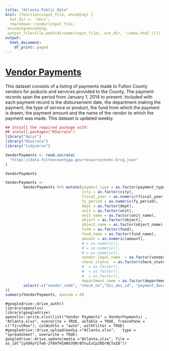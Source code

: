 ```yaml
---
title: "Atlanta Public Data"
knit: (function(input_file, encoding) {
  out_dir <- 'docs';
  rmarkdown::render(input_file,
 encoding=encoding,
 output_file=file.path(dirname(input_file), out_dir, 'index.html'))})
output:
  html_document:
    df_print: paged
---
```


# [Vendor Payments](https://data.fultoncountyga.gov/Tax-Finance/Vendor-Payments/mxhc-krcg)

This dataset consists of a listing of payments made to Fulton County vendors for poducts and services provided to the County. The payment records span the period from January 1, 2014 to present. Included with each payment record is the disbursement date, the department making the payment, the type of service or product, the fund from which the payment is drawn, the payment amount and the name of the vendor to which the payment was made. This dataset is updated weekly.

```r
## Install the required package with:
## install.packages("RSocrata")
library("dplyr")
library("RSocrata")
library("tidyverse")

VendorPayments <- read.socrata(
  "https://data.fultoncountyga.gov/resource/mxhc-krcg.json"
)
```

```r
VendorPayments
```


```r
VendorPayments <-
        VendorPayments %>% mutate(payment_type = as.factor(payment_type),
                                  city = as.factor(city),
                                  fiscal_year = as.numeric(fiscal_year),
                                  fy_period = as.numeric(fy_period),
                                  dept = as.factor(dept),
                                  unit = as.factor(unit),
                                  unit_name = as.factor(unit_name),
                                  object = as.factor(object),
                                  object_name = as.factor(object_name),
                                  fund = as.factor(fund),
                                  fund_name = as.factor(fund_name),
                                  amount = as.numeric(amount),
                                  # = as.numeric(),
                                  # = as.numeric(),
                                  # = as.numeric(),
                                  vendor_legal_name  = as.factor(vendor_legal_name),
                                  check_status  = as.factor(check_status),
                                  #  = as.factor(),
                                  #  = as.factor(),
                                  #  = as.factor(),
                                  department_name = as.factor(department_name)) %>%
        select(-c("vendor_code", "check_no","dis_doc_id", "payment_document", "vendor_invoice_no", "dept", "unit", "fiscal_year", "fy_period", "object", "fund", "vendor_invoice_date", "payment_type", "disb_week", "vendor_invoice_week", "check_clearance_or_cancel_date", "check_cc_week",	"city"
))
summary(VendorPayments, maxsum = 8)
```






```upload-VendorPayments-Data
#googledrive::drive_auth()
library(openxlsx)
library(googledrive)
openxlsx::write.xlsx(list("Vendor Payments" = VendorPayments) , "Atlanta.xlsx", overwrite = TRUE, asTable = TRUE, freezePane = c("firstRow"), colWidths = "auto", withFilter = TRUE)
#googledrive::drive_upload(media ="Atlanta.xlsx",   type = "spreadsheet", overwrite = TRUE)
googledrive::drive_update(media ="Atlanta.xlsx", file = as_id("1yVUKyYIfw6-2f6HfHImNtVORrBTnuIuCpZRDrNCYaI8"))
```



